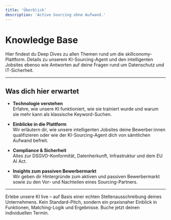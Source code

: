 ```yaml
---
title: 'Überblick'
description: 'Active Sourcing ohne Aufwand.'
---
```


# Knowledge Base

Hier findest du Deep Dives zu allen Themen rund um die skillconomy-Plattform. Details zu unserem KI-Sourcing-Agent und den 
intelligenten Jobsites ebenso wie Antworten auf deine Fragen rund um Datenschutz und IT-Sicherheit. 


---

## Was dich hier erwartet

- **Technologie verstehen**  
  Erfahre, wie unsere KI funktioniert, wie sie trainiert wurde und warum sie mehr kann als klassische Keyword-Suchen.

- **Einblicke in die Plattform**  
  Wir erläutern dir, wie unsere intelligenten Jobsites deine Bewerber:innen qualifizieren oder wie der KI-Sourcing-Agent dich von sämtlichen Aufwand befreit.
  

- **Compliance & Sicherheit**  
  Alles zur DSGVO-Konformität, Datenherkunft, Infrastruktur und dem EU AI Act.

- **Insights zum passiven Bewerbermarkt**  
  Wir geben dir Hintergründe zum aktiven und passiven Bewerbermarkt sowie zu den Vor- und Nachteilen eines Sourcing-Partners.

---

<Card title="Demo buchen" icon="rocket" href="https://calendly.com/skillconomy-kennenlernen/buchen?utm_source=&utm_campaign=&month=2025-04">
  Erlebe unsere KI live – auf Basis einer echten Stellenausschreibung deines Unternehmens. Kein Standard-Pitch, sondern ein praxisnaher Einblick in Funktionen, Matching-Logik und Ergebnisse. Buche jetzt deinen individuellen Termin.
</Card>


[comment]: # (This actually is the most platform independent comment)